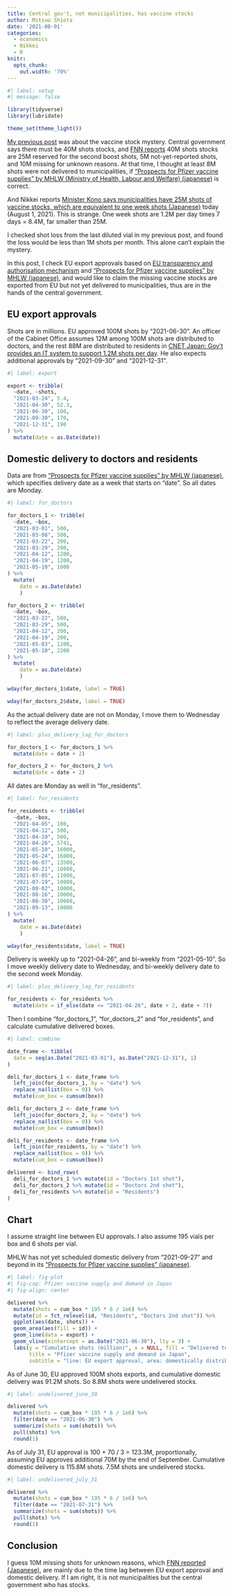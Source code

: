 ```yaml
---
title: Central gov't, not municipalities, has vaccine stocks
author: Mitsuo Shiota
date: '2021-08-01'
categories:
  - economics
  - Nikkei
  - R
knitr: 
  opts_chunk: 
    out.width: '70%'
---
```


```r
#| label: setup
#| message: false

library(tidyverse)
library(lubridate)

theme_set(theme_light())
```

[My previous post](https://mitsuoxv.rbind.io/posts/2021-07-17-do-some-municipalities-have-superfluous-stocks-of-pfizer-vaccines/) was about the vaccine stock mystery. Central government says there must be 40M shots stocks, and [FNN reports](https://www.fnn.jp/articles/-/211144) 40M shots stocks are 25M reserved for the second boost shots, 5M not-yet-reported shots, and 10M missing for unknown reasons. At that time, I thought at least 8M shots were not delivered to municipalities, if ["Prospects for Pfizer vaccine supplies" by MHLW (Ministry of Health, Labour and Welfare) (japanese)](https://www.mhlw.go.jp/stf/seisakunitsuite/bunya/vaccine_supply.html) is correct.

And Nikkei reports [Minister Kono says municipalities have 25M shots of vaccine stocks, which are equivalent to one week shots (Japanese)](https://www.nikkei.com/article/DGXZQOUA314080R30C21A7000000/) today (August 1, 2021). This is strange. One week shots are 1.2M per day times 7 days = 8.4M, far smaller than 25M.

I checked shot loss from the last diluted vial in my previous post, and found the loss would be less than 1M shots per month. This alone can't explain the mystery.

In this post, I check EU export approvals based on [EU transparency and authorisation mechanism](https://ec.europa.eu/commission/presscorner/detail/en/ip_21_1352) and ["Prospects for Pfizer vaccine supplies" by MHLW (japanese)](https://www.mhlw.go.jp/stf/seisakunitsuite/bunya/vaccine_supply.html), and would like to claim the missing vaccine stocks are exported from EU but not yet delivered to municipalities, thus are in the hands of the central government.

## EU export approvals

Shots are in millions. EU approved 100M shots by "2021-06-30". An officer of the Cabinet Office assumes 12M among 100M shots are distributed to doctors, and the rest 88M are distributed to residents in [CNET Japan: Gov't provides an IT system to support 1.2M shots per day](https://japan.cnet.com/article/35174047/). He also expects additional approvals by "2021-09-30" and "2021-12-31".

```r
#| label: export

export <- tribble(
  ~date, ~shots,
  "2021-03-24", 5.4,
  "2021-04-30", 52.3,
  "2021-06-30", 100,
  "2021-09-30", 170,
  "2021-12-31", 190
) %>% 
  mutate(date = as.Date(date))
```

## Domestic delivery to doctors and residents

Data are from ["Prospects for Pfizer vaccine supplies" by MHLW (japanese)](https://www.mhlw.go.jp/stf/seisakunitsuite/bunya/vaccine_supply.html), which specifies delivery date as a week that starts on "date". So all dates are Monday.

```r
#| label: for_doctors

for_doctors_1 <- tribble(
  ~date, ~box,
  "2021-03-01", 500,
  "2021-03-08", 500,
  "2021-03-22", 200,
  "2021-03-29", 200,
  "2021-04-12", 1200,
  "2021-04-19", 1200,
  "2021-05-10", 1000
) %>% 
  mutate(
    date = as.Date(date)
    )

for_doctors_2 <- tribble(
  ~date, ~box,
  "2021-03-22", 500,
  "2021-03-29", 500,
  "2021-04-12", 200,
  "2021-04-19", 200,
  "2021-05-03", 1200,
  "2021-05-10", 2200
) %>% 
  mutate(
    date = as.Date(date)
    )

wday(for_doctors_1$date, label = TRUE)

wday(for_doctors_2$date, label = TRUE)
```

As the actual delivery date are not on Monday, I move them to Wednesday to reflect the average delivery date.

```r
#| label: plus_delivery_lag_for_doctors

for_doctors_1 <- for_doctors_1 %>% 
  mutate(date = date + 2)

for_doctors_2 <- for_doctors_2 %>% 
  mutate(date = date + 2)
```

All dates are Monday as well in "for_residents".

```r
#| label: for_residents

for_residents <- tribble(
  ~date, ~box,
  "2021-04-05", 100,
  "2021-04-12", 500,
  "2021-04-19", 500,
  "2021-04-26", 5741,
  "2021-05-10", 16000,
  "2021-05-24", 16000,
  "2021-06-07", 13500,
  "2021-06-21", 16000,
  "2021-07-05", 11000,
  "2021-07-19", 10000,
  "2021-08-02", 10000,
  "2021-08-16", 10000,
  "2021-08-30", 10000,
  "2021-09-13", 10000
) %>% 
  mutate(
    date = as.Date(date)
    )

wday(for_residents$date, label = TRUE)
```

Delivery is weekly up to "2021-04-26", and bi-weekly from "2021-05-10". So I move weekly delivery date to Wednesday, and bi-weekly delivery date to the second week Monday.

```r
#| label: plus_delivery_lag_for_residents

for_residents <- for_residents %>% 
  mutate(date = if_else(date <= "2021-04-26", date + 2, date + 7))

```

Then I combine "for_doctors_1", "for_doctors_2" and "for_residents", and calculate cumulative delivered boxes.

```r
#| label: combine

date_frame <- tibble(
  date = seq(as.Date("2021-03-01"), as.Date("2021-12-31"), 1)
)

deli_for_doctors_1 <- date_frame %>% 
  left_join(for_doctors_1, by = "date") %>% 
  replace_na(list(box = 0)) %>% 
  mutate(cum_box = cumsum(box))

deli_for_doctors_2 <- date_frame %>% 
  left_join(for_doctors_2, by = "date") %>% 
  replace_na(list(box = 0)) %>% 
  mutate(cum_box = cumsum(box))

deli_for_residents <- date_frame %>% 
  left_join(for_residents, by = "date") %>% 
  replace_na(list(box = 0)) %>% 
  mutate(cum_box = cumsum(box))

delivered <- bind_rows(
  deli_for_doctors_1 %>% mutate(id = "Doctors 1st shot"),
  deli_for_doctors_2 %>% mutate(id = "Doctors 2nd shot"),
  deli_for_residents %>% mutate(id = "Residents")
)
```

## Chart

I assume straight line between EU approvals. I also assume 195 vials per box and 6 shots per vial.

MHLW has not yet scheduled domestic delivery from "2021-09-27" and beyond in its ["Prospects for Pfizer vaccine supplies"  (japanese)](https://www.mhlw.go.jp/stf/seisakunitsuite/bunya/vaccine_supply.html).

```r
#| label: fig-plot
#| fig-cap: Pfizer vaccine supply and demand in Japan
#| fig-align: center

delivered %>% 
  mutate(shots = cum_box * 195 * 6 / 1e6) %>% 
  mutate(id = fct_relevel(id, "Residents", "Doctors 2nd shot")) %>% 
  ggplot(aes(date, shots)) +
  geom_area(aes(fill = id)) +
  geom_line(data = export) +
  geom_vline(xintercept = as.Date("2021-06-30"), lty = 3) +
  labs(y = "Cumulative shots (million)", x = NULL, fill = "Delivered to:",
       title = "Pfizer vaccine supply and demand in Japan",
       subtitle = "line: EU export approval, area: domestically distributed")
```

As of June 30, EU approved 100M shots exports, and cumulative domestic delivery was 91.2M shots. So 8.8M shots were undelivered stocks.

```r
#| label: undelivered_june_30

delivered %>% 
  mutate(shots = cum_box * 195 * 6 / 1e6) %>% 
  filter(date == "2021-06-30") %>% 
  summarize(shots = sum(shots)) %>% 
  pull(shots) %>% 
  round(1)
```

As of July 31, EU approval is 100 + 70 / 3 = 123.3M, proportionally, assuming EU approves additional 70M by the end of September. Cumulative domestic delivery is 115.8M shots. 7.5M shots are undelivered stocks.

```r
#| label: undelivered_july_31

delivered %>% 
  mutate(shots = cum_box * 195 * 6 / 1e6) %>% 
  filter(date == "2021-07-31") %>% 
  summarize(shots = sum(shots)) %>% 
  pull(shots) %>% 
  round(1)
```

## Conclusion

I guess 10M missing shots for unknown reasons, which [FNN reported (Japanese)](https://www.fnn.jp/articles/-/211144), are mainly due to the time lag between EU export approval and domestic delivery. If I am right, it is not municipalities but the central government who has stocks.

